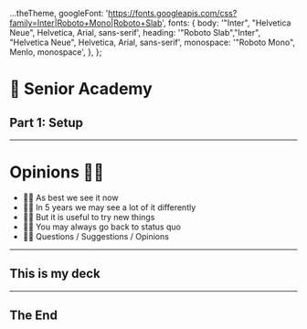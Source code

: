 
  ...theTheme,
  googleFont:
    'https://fonts.googleapis.com/css?family=Inter|Roboto+Mono|Roboto+Slab',
  fonts: {
    body: '"Inter", "Helvetica Neue", Helvetica, Arial, sans-serif',
    heading:
      '"Roboto Slab","Inter", "Helvetica Neue", Helvetica, Arial, sans-serif',
    monospace: '"Roboto Mono", Menlo, monospace',
  },
};

<Head>
  <title>🧓 Senior Academy Part 1: Setup</title>
</Head>

# 🧓 Senior Academy

## Part 1: Setup

---

# Opinions 🤷‍♂️

<Steps>

- 💁‍♂️ As best we see it now
- 🤦‍♂️ In 5 years we may see a lot of it differently
- 💆‍♂️ But it is useful to try new things
- 🙆‍♂️ You may always go back to status quo
- 🙋‍♂️ Questions / Suggestions / Opinions

</Steps>

---

## This is my deck

---

## The End
